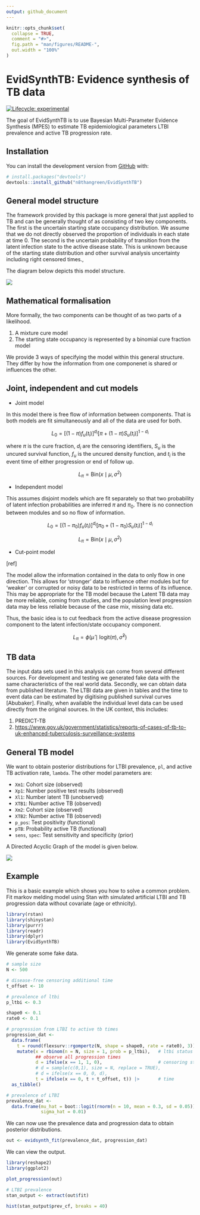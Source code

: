 ```yaml
---
output: github_document
---
```


<!-- README.md is generated from README.Rmd. Please edit that file -->

```r
knitr::opts_chunk$set(
  collapse = TRUE,
  comment = "#>",
  fig.path = "man/figures/README-",
  out.width = "100%"
)
```

# EvidSynthTB: Evidence synthesis of TB data

<!-- badges: start -->
[![Lifecycle: experimental](https://img.shields.io/badge/lifecycle-experimental-orange.svg)](https://lifecycle.r-lib.org/articles/stages.html#experimental)
<!-- badges: end -->

The goal of EvidSynthTB is to use Bayesian Multi-Parameter Evidence Synthesis (MPES) to estimate TB epidemiological parameters LTBI prevalence and active TB progression rate.

## Installation

You can install the development version from [GitHub](https://github.com/) with:

``` r
# install.packages("devtools")
devtools::install_github("n8thangreen/EvidSynthTB")
```

## General model structure

The framework provided by this package is more general that just applied to TB and can be generally thought of as consisting of two key components. The first is the uncertain starting state occupancy distribution. We assume that we do not directly observed the proportion of individuals in each state at time 0.
The second is the uncertain probability of transition from the latent infection state to the active disease state. This is unknown because of the starting state distribution and other survival analysis uncertainty including right censored times.,

The diagram below depicts this model structure.

![](man/figures/flowdiagram.png)

## Mathematical formalisation

More formally, the two components can be thought of as two parts of a likelihood.

1. A mixture cure model 
2. The starting state occupancy is represented by a binomial cure fraction model

We provide 3 ways of specifying the model within this general structure. They differ by how the information from one componenet is shared or influences the other.

## Joint, independent and cut models

* Joint model

In this model there is free flow of information between components. That is both models are fit simultaneously and all of the data are used for both. 

$$
L_0 = \left[ (1 - \pi) f_u(t_i) \right]^{d_i} \left[ \pi + (1 - \pi) S_u(t_i) \right]^{1-d_i}
$$

where $\pi$ is the cure fraction, $d_i$ are the censoring identifiers, $S_u$ is the uncured survival function, $f_u$ is the uncured density function, and $t_i$ is the event time of either progression or end of follow up.

$$
L_{\pi} = \mbox{Bin}(x \mid \mu, \sigma^2)
$$

* Independent model

This assumes disjoint models which are fit separately so that two probability of latent infection probabilities are inferred $\pi$ and $\pi_0$.
There is no connection between modules and so no flow of information.

$$
L_0 = \left[ (1 - \pi_0) f_u(t_i) \right]^{d_i} \left[ \pi_0 + (1 - \pi_0) S_u(t_i) \right]^{1-d_i}
$$

$$
L_{\pi} = \mbox{Bin}(x \mid \mu, \sigma^2)
$$

* Cut-point model

[ref]

The model allow the information contained in the data to only flow in one direction.
This allows for 'stronger' data to influence other modules but for 'weaker' or corrupted or noisy data to be restricted in terms of its influence.
This may be appropriate for the TB model because the Latent TB data may be more reliable, coming from studies, and the population level progression data may be less reliable because of the case mix, missing data etc.

Thus, the basic idea is to cut feedback from the active disease progression component to the latent infection/state occupancy component.

$$
L_{\pi} = \phi(\hat{\mu} \mid \mbox{logit}(\pi), \hat{\sigma}^2)
$$


## TB data

The input data sets used in this analysis can come from several different sources. For development and testing we generated fake data with the same characteristics of the real world data.
Secondly, we can obtain data from published literature. The LTBI data are given in tables and the time to event data can be estimated by digitising published survival curves [Abubaker].
Finally, when available the individual level data can be used directly from the original sources. In the UK context, this includes:

1. PREDICT-TB
2. [https://www.gov.uk/government/statistics/reports-of-cases-of-tb-to-uk-enhanced-tuberculosis-surveillance-systems](Enhanced TB Surveillance (ETS))



## General TB model

We want to obtain posterior distributions for LTBI prevalence, `pl`, and active TB activation rate, `lambda`. The other model parameters are:

- `Xm1`: Cohort size (observed)
- `Xp1`: Number positive test results (observed)
- `Xl1`: Number latent TB (unobserved)
- `XTB1`: Number active TB (observed)
- `Xm2`: Cohort size (observed)
- `XTB2`: Number active TB (observed) 
- `p_pos`: Test positivity (functional)
- `pTB`: Probability active TB (functional)
- `sens`, `spec`: Test sensitivity and specificity (prior)

A Directed Acyclic Graph of the model is given below.

![](man/figures/DAG-full_model.PNG)


## Example

This is a basic example which shows you how to solve a common problem.
Fit markov melding model using Stan with simulated artificial LTBI and TB progression data without covariate (age or ethnicity).

```r
library(rstan)
library(shinystan)
library(purrr)
library(readr)
library(dplyr)
library(EvidSynthTB)
```

We generate some fake data.

```r
# sample size
N <- 500

# disease-free censoring additional time
t_offset <- 10

# prevalence of ltbi
p_ltbi <- 0.3

shape0 <- 0.1
rate0 <- 0.1

# progression from LTBI to active tb times
progression_dat <-
  data.frame(
    t = round(flexsurv::rgompertz(N, shape = shape0, rate = rate0), 3)) |>
    mutate(x = rbinom(n = N, size = 1, prob = p_ltbi),   # ltbi status
           ## observe all progression times
           d = ifelse(x == 1, 1, 0),                     # censoring status
           # d = sample(c(0,1), size = N, replace = TRUE),
           # d = ifelse(x == 0, 0, d),
           t = ifelse(x == 0, t + t_offset, t)) |>       # time
  as_tibble()

# prevalence of LTBI
prevalence_dat <-
  data.frame(mu_hat = boot::logit(rnorm(n = 10, mean = 0.3, sd = 0.05)),
             sigma_hat = 0.01)
```

We can now use the prevalence data and progression data to obtain posterior distributions.

```r
out <- evidsynth_fit(prevalence_dat, progression_dat)
```

We can view the output.

```r
library(reshape2)
library(ggplot2)

plot_progression(out)

# LTBI prevalence
stan_output <- extract(out$fit)

hist(stan_output$prev_cf, breaks = 40)
```
